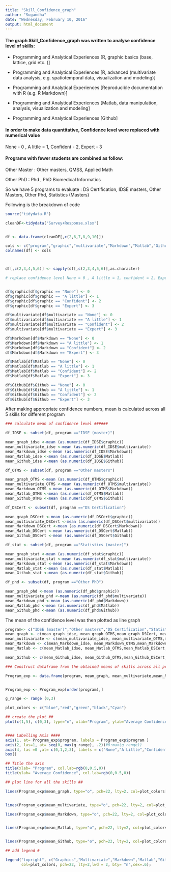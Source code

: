 ```yaml
---
title: "Skill_Confidence_graph"
author: "Sugandha"
date: "Wednesday, February 10, 2016"
output: html_document
---
```


#### The graph Skill_Confidence_graph was written to analyse confidence level of skills:

- Programming and Analytical Experiences [R, graphic basics (base, lattice, grid etc. )]

- Programming and Analytical Experiences [R, advanced (multivariate data analysis, e.g. spatiotemporal data, visualization and modeling)]

- Programming and Analytical Experiences [Reproducible documentation with R (e.g. R Markdown)]

- Programming and Analytical Experiences [Matlab, data manipulation, analysis, visualization and modeling]

- Programming and Analytical Experiences [Github]

#### In order to make data quantitative, Confidence level were replaced with numerical value

None - 0 , A little = 1, Confident - 2, Expert - 3

#### Programs with fewer students are combined as follow: 

Other Master : Other masters, QMSS, Applied Math

Other PhD : Phd , PhD Biomedical Informatics

So we have 5 programs to evaluate : DS Certification, IDSE masters, Other Masters, Other Phd, Statistics (Masters)

Following is the breakdown of code

```r
source("tidydata.R")

cleanDF<-tidydata("Survey+Response.xlsx")


df <- data.frame(cleanDF[,c(2,6,7,8,9,10)])

cols <- c("program","graphic","multivariate","Markdown","Matlab","Github")
colnames(df) <- cols



df[,c(2,3,4,5,6)] <- sapply(df[,c(2,3,4,5,6)],as.character) 

# replace confidence level None = 0 , A little = 1, confident = 2, Expert = 3


df$graphic[df$graphic == "None"] <- 0
df$graphic[df$graphic == "A little"] <- 1
df$graphic[df$graphic == "Confident"] <- 2
df$graphic[df$graphic == "Expert"] <- 3

df$multivariate[df$multivariate == "None"] <- 0
df$multivariate[df$multivariate == "A little"] <- 1
df$multivariate[df$multivariate == "Confident"] <- 2
df$multivariate[df$multivariate == "Expert"] <- 3

df$Markdown[df$Markdown == "None"] <- 0
df$Markdown[df$Markdown == "A little"] <- 1
df$Markdown[df$Markdown == "Confident"] <- 2
df$Markdown[df$Markdown == "Expert"] <- 3

df$Matlab[df$Matlab == "None"] <- 0
df$Matlab[df$Matlab == "A little"] <- 1
df$Matlab[df$Matlab == "Confident"] <- 2
df$Matlab[df$Matlab == "Expert"] <- 3

df$Github[df$Github == "None"] <- 0
df$Github[df$Github == "A little"] <- 1
df$Github[df$Github == "Confident"] <- 2
df$Github[df$Github == "Expert"] <- 3
```

After making appropriate confidence numbers, mean is calculated across all 5 skills for different program 

```r
### calculate mean of confidence level ######

df_IDSE <- subset(df, program =="IDSE (master)")

mean_graph_idse <-mean (as.numeric(df_IDSE$graphic))
mean_multivariate_idse <-mean (as.numeric(df_IDSE$multivariate))
mean_Markdown_idse <-mean (as.numeric(df_IDSE$Markdown))
mean_Matlab_idse <-mean (as.numeric(df_IDSE$Matlab))
mean_Github_idse <-mean (as.numeric(df_IDSE$Github))

df_OTMS <- subset(df, program =="Other masters")

mean_graph_OTMS <-mean (as.numeric(df_OTMS$graphic))
mean_multivariate_OTMS <-mean (as.numeric(df_OTMS$multivariate))
mean_Markdown_OTMS <-mean (as.numeric(df_OTMS$Markdown))
mean_Matlab_OTMS <-mean (as.numeric(df_OTMS$Matlab))
mean_Github_OTMS <-mean (as.numeric(df_OTMS$Github))

df_DSCert <- subset(df, program =="DS Certification")

mean_graph_DSCert <-mean (as.numeric(df_DSCert$graphic))
mean_multivariate_DSCert <-mean (as.numeric(df_DSCert$multivariate))
mean_Markdown_DSCert <-mean (as.numeric(df_DSCert$Markdown))
mean_Matlab_DSCert <-mean (as.numeric(df_DSCert$Matlab))
mean_Github_DSCert <-mean (as.numeric(df_DSCert$Github))

df_stat <- subset(df, program =="Statistics (master)")

mean_graph_stat <-mean (as.numeric(df_stat$graphic))
mean_multivariate_stat <-mean (as.numeric(df_stat$multivariate))
mean_Markdown_stat <-mean (as.numeric(df_stat$Markdown))
mean_Matlab_stat <-mean (as.numeric(df_stat$Matlab))
mean_Github_stat <-mean (as.numeric(df_stat$Github))

df_phd <- subset(df, program =="Other PhD")

mean_graph_phd <-mean (as.numeric(df_phd$graphic))
mean_multivariate_phd <-mean (as.numeric(df_phd$multivariate))
mean_Markdown_phd <-mean (as.numeric(df_phd$Markdown))
mean_Matlab_phd <-mean (as.numeric(df_phd$Matlab))
mean_Github_phd <-mean (as.numeric(df_phd$Github))

```

The mean of the confidence level was then plotted as line graph 

```r
program<- c("IDSE (master)","Other masters","DS Certification","Statistics (master)","Other PhD")
mean_graph <- c(mean_graph_idse, mean_graph_OTMS,mean_graph_DSCert, mean_graph_stat, mean_graph_phd)
mean_multivariate <- c(mean_multivariate_idse, mean_multivariate_OTMS,mean_multivariate_DSCert, mean_multivariate_stat, mean_multivariate_phd)
mean_Markdown <- c(mean_Markdown_idse, mean_Markdown_OTMS,mean_Markdown_DSCert, mean_Markdown_stat, mean_Markdown_phd)
mean_Matlab <- c(mean_Matlab_idse, mean_Matlab_OTMS,mean_Matlab_DSCert, mean_Matlab_stat, mean_Matlab_phd)

mean_Github <- c(mean_Github_idse, mean_Github_OTMS,mean_Github_DSCert, mean_Github_stat, mean_Github_phd)

### Construct dataframe from the obtained means of skills across all programs ###

Program_exp <- data.frame(program, mean_graph, mean_multivariate,mean_Markdown , mean_Matlab,mean_Github)


Program_exp <- Program_exp[order(program),]

g_range <- range (0,3)

plot_colors <- c("blue","red","green","black","Cyan")

## create the plot ##
plot(c(1,5), c(0,3), type="n", xlab="Program", ylab="Average Confidence",axes=F, ann=F)


#### Labelling Axis ####
axis(1, at= Program_exp$program, labels = Program_exp$program )
axis(2, las=1, at= seq(0, max(g_range), .2))#0:max(g_range))
axis(4, las =0 ,at= c(0,1,2,3), labels = c("None","A Little","Confident","Expert"),cex= 2)
box()

## Title the axis
title(xlab= "Program", col.lab=rgb(0,0.5,0))
title(ylab= "Average Confidence", col.lab=rgb(0,0.5,0))

## plot line for all the skills ##

lines(Program_exp$mean_graph, type="o", pch=22, lty=2, col=plot_colors[1],lwd = 2)


lines(Program_exp$mean_multivariate, type="o", pch=22, lty=2, col=plot_colors[2],lwd = 2)

lines(Program_exp$mean_Markdown, type="o", pch=22, lty=2, col=plot_colors[3],lwd = 2)


lines(Program_exp$mean_Matlab, type="o", pch=22, lty=2, col=plot_colors[4],lwd = 2)


lines(Program_exp$mean_Github, type="o", pch=22, lty=2, col=plot_colors[5],lwd = 2)

## add legend #

legend("topright", c("Graphics","Multivariate","Markdown","Matlab","Github"), 
       col=plot_colors, pch=22, lty=2,lwd = 2, bty= "n",cex=.6);

```



